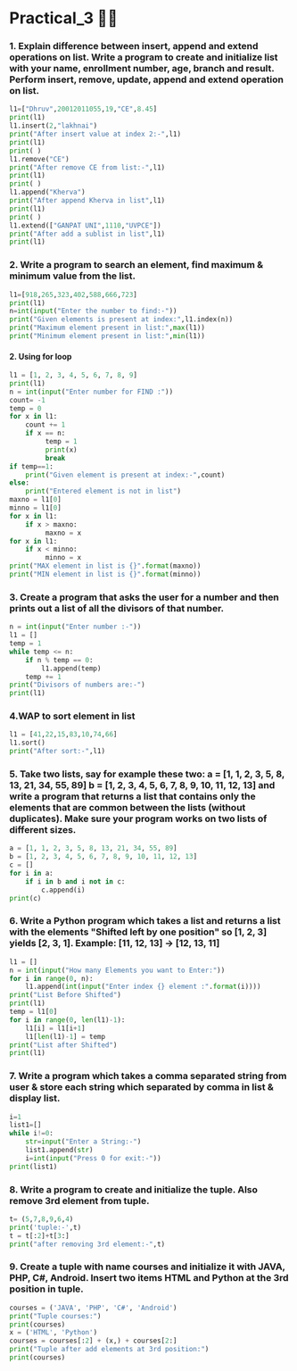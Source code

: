 # Practical_3 😶‍🌫️

### 1.	Explain difference between insert, append and extend operations on list. Write a program to create and initialize list with your name, enrollment number, age, branch and result. Perform insert, remove, update, append and extend operation on list.

```py copy
l1=["Dhruv",20012011055,19,"CE",8.45]
print(l1)
l1.insert(2,"lakhnai")
print("After insert value at index 2:-",l1)
print(l1)
print( )
l1.remove("CE")
print("After remove CE from list:-",l1)
print(l1)
print( )
l1.append("Kherva")
print("After append Kherva in list",l1)
print(l1)
print( )
l1.extend(["GANPAT UNI",1110,"UVPCE"])
print("After add a sublist in list",l1)
print(l1)
```
### 2.	Write a program to search an element, find maximum & minimum value from the list. 
```py copy
l1=[918,265,323,402,588,666,723]
print(l1)
n=int(input("Enter the number to find:-"))
print("Given elements is present at index:",l1.index(n))
print("Maximum element present in list:",max(l1))
print("Minimum element present in list:",min(l1))

```
#### 2. Using for loop
```py copy
l1 = [1, 2, 3, 4, 5, 6, 7, 8, 9]
print(l1)
n = int(input("Enter number for FIND :"))
count= -1
temp = 0
for x in l1:
    count += 1
    if x == n:
         temp = 1
         print(x)
         break
if temp==1:
    print("Given element is present at index:-",count)
else:
    print("Entered element is not in list")
maxno = l1[0]
minno = l1[0]
for x in l1:
    if x > maxno:
         maxno = x
for x in l1:
    if x < minno:
         minno = x
print("MAX element in list is {}".format(maxno))
print("MIN element in list is {}".format(minno))

```

### 3.	Create a program that asks the user for a number and then prints out a list of all the divisors of that number. 
```py copy
n = int(input("Enter number :-"))
l1 = []
temp = 1
while temp <= n:
    if n % temp == 0:
        l1.append(temp)
    temp += 1
print("Divisors of numbers are:-")
print(l1)

```

### 4.WAP to sort element in list 
```py copy
l1 = [41,22,15,83,10,74,66]
l1.sort()
print("After sort:-",l1)

```

### 5.	Take two lists, say for example these two: a = [1, 1, 2, 3, 5, 8, 13, 21, 34, 55, 89] b = [1, 2, 3, 4, 5, 6, 7, 8, 9, 10, 11, 12, 13]  and write a program that returns a list that contains only the elements that are common between the lists (without duplicates). Make sure your program works on two lists of different sizes.
```py copy
a = [1, 1, 2, 3, 5, 8, 13, 21, 34, 55, 89]
b = [1, 2, 3, 4, 5, 6, 7, 8, 9, 10, 11, 12, 13]
c = []
for i in a:
    if i in b and i not in c:
        c.append(i)
print(c)

```

### 6.	Write a Python program which takes a list and returns a list with the elements "Shifted left by one position" so [1, 2, 3] yields [2, 3, 1]. Example: [11, 12, 13] → [12, 13, 11]
```py copy
l1 = []
n = int(input("How many Elements you want to Enter:"))
for i in range(0, n):
    l1.append(int(input("Enter index {} element :".format(i))))
print("List Before Shifted")
print(l1)
temp = l1[0]
for i in range(0, len(l1)-1):
    l1[i] = l1[i+1]
    l1[len(l1)-1] = temp
print("List after Shifted")
print(l1)

```
### 7.	Write a program which takes a comma separated string from user & store each string which separated by comma in list & display list.
```py copy
i=1
list1=[]
while i!=0:
    str=input("Enter a String:-")
    list1.append(str)
    i=int(input("Press 0 for exit:-"))
print(list1)

```

### 8.	Write a program to create and initialize the tuple. Also remove 3rd element from tuple.
```py copy
t= (5,7,8,9,6,4)
print('tuple:-',t)
t = t[:2]+t[3:]
print("after removing 3rd element:-",t)

```
### 9.	Create a tuple with name courses and initialize it with JAVA, PHP, C#, Android. Insert two items HTML and Python at the 3rd position in tuple.
```py copy  
courses = ('JAVA', 'PHP', 'C#', 'Android')
print("Tuple courses:")
print(courses)
x = ('HTML', 'Python')
courses = courses[:2] + (x,) + courses[2:]
print("Tuple after add elements at 3rd position:")
print(courses)

```
